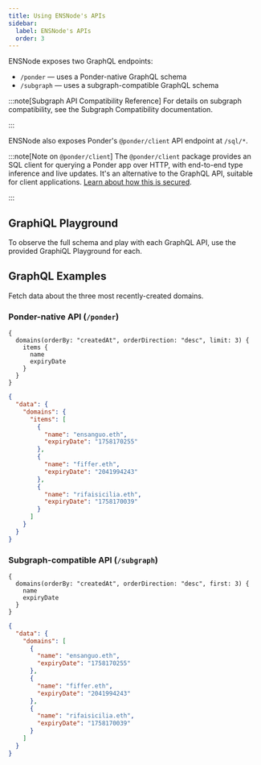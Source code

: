 ```yaml
---
title: Using ENSNode's APIs
sidebar:
  label: ENSNode's APIs
  order: 3
---
```



ENSNode exposes two GraphQL endpoints:
- `/ponder` — uses a Ponder-native GraphQL schema
- `/subgraph` — uses a subgraph-compatible GraphQL schema

:::note[Subgraph API Compatibility Reference]
For details on subgraph compatibility, see the Subgraph Compatibility documentation.

<LinkCard href="/ensnode/reference/subgraph-compatibility" title="Subgraph Compatibility" />
:::

ENSNode also exposes Ponder's `@ponder/client` API endpoint at `/sql/*`.

:::note[Note on `@ponder/client`]
The `@ponder/client` package provides an SQL client for querying a Ponder app over HTTP, with end-to-end type inference and live updates. It's an alternative to the GraphQL API, suitable for client applications. [Learn about how this is secured](https://ponder.sh/docs/query/client#security).

<LinkCard href="https://ponder.sh/docs/query/client" title="@ponder/client Documentation" target="_blank" />
:::

## GraphiQL Playground

To observe the full schema and play with each GraphQL API, use the provided GraphiQL Playground for each.

<LinkCard href="https://alpha.ensnode.io/ponder" title="Ponder-native GraphiQL Playground" />

<LinkCard href="https://alpha.ensnode.io/subgraph" title="Subgraph-compatible GraphiQL Playground" />


## GraphQL Examples

Fetch data about the three most recently-created domains.

### Ponder-native API (`/ponder`)

```gql
{
  domains(orderBy: "createdAt", orderDirection: "desc", limit: 3) {
    items {
      name
      expiryDate
    }
  }
}
```

```json
{
  "data": {
    "domains": {
      "items": [
        {
          "name": "ensanguo.eth",
          "expiryDate": "1758170255"
        },
        {
          "name": "fiffer.eth",
          "expiryDate": "2041994243"
        },
        {
          "name": "rifaisicilia.eth",
          "expiryDate": "1758170039"
        }
      ]
    }
  }
}
```

### Subgraph-compatible API (`/subgraph`)


```gql
{
  domains(orderBy: "createdAt", orderDirection: "desc", first: 3) {
    name
    expiryDate
  }
}
```

```json
{
  "data": {
    "domains": [
      {
        "name": "ensanguo.eth",
        "expiryDate": "1758170255"
      },
      {
        "name": "fiffer.eth",
        "expiryDate": "2041994243"
      },
      {
        "name": "rifaisicilia.eth",
        "expiryDate": "1758170039"
      }
    ]
  }
}
```
